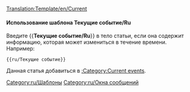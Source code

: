 <noinclude>[[Translation:Template/en/Current]]</noinclude>{{en/Ambox| type  = notice
| image = Current event.png | alt = Текущие событие
| text  = Данная статья касается текущих событий. Некоторое информация из неё может быть устаревшей. Статье нужно уделить более пристальное внимание, чем обычно, до тех пор пока событие актуально.
}}<includeonly>{{{1|[[Category:en/Current events]]}}}</includeonly><noinclude>

====Использование шаблона Текущие событие/Ru====
Введите <nowiki>{{</nowiki>'''Текущие событие/Ru'''<nowiki>}}</nowiki> в тело статьи, если она содержит информацию, которая может измениться в течение времени.
Например:
<pre>{{ru/Текущие событие}}</pre>
Данная статья добавиться в [[Category/en/Current events|:Category:Current events]].

[[Category:ru/Шаблоны]][[Category:ru/Окна сообщений]]
</noinclude>